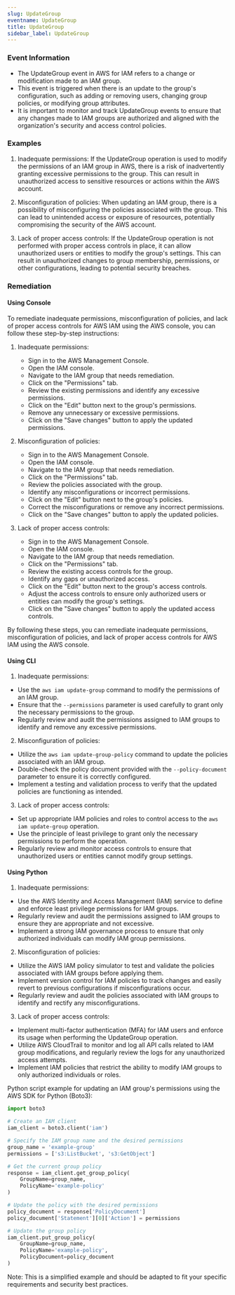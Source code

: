 ```yaml
--- 
slug: UpdateGroup
eventname: UpdateGroup
title: UpdateGroup
sidebar_label: UpdateGroup
---
```

                       
### Event Information

- The UpdateGroup event in AWS for IAM refers to a change or modification made to an IAM group.
- This event is triggered when there is an update to the group's configuration, such as adding or removing users, changing group policies, or modifying group attributes.
- It is important to monitor and track UpdateGroup events to ensure that any changes made to IAM groups are authorized and aligned with the organization's security and access control policies.


### Examples

1. Inadequate permissions: If the UpdateGroup operation is used to modify the permissions of an IAM group in AWS, there is a risk of inadvertently granting excessive permissions to the group. This can result in unauthorized access to sensitive resources or actions within the AWS account.

2. Misconfiguration of policies: When updating an IAM group, there is a possibility of misconfiguring the policies associated with the group. This can lead to unintended access or exposure of resources, potentially compromising the security of the AWS account.

3. Lack of proper access controls: If the UpdateGroup operation is not performed with proper access controls in place, it can allow unauthorized users or entities to modify the group's settings. This can result in unauthorized changes to group membership, permissions, or other configurations, leading to potential security breaches.

### Remediation

#### Using Console

To remediate inadequate permissions, misconfiguration of policies, and lack of proper access controls for AWS IAM using the AWS console, you can follow these step-by-step instructions:

1. Inadequate permissions:
   - Sign in to the AWS Management Console.
   - Open the IAM console.
   - Navigate to the IAM group that needs remediation.
   - Click on the "Permissions" tab.
   - Review the existing permissions and identify any excessive permissions.
   - Click on the "Edit" button next to the group's permissions.
   - Remove any unnecessary or excessive permissions.
   - Click on the "Save changes" button to apply the updated permissions.

2. Misconfiguration of policies:
   - Sign in to the AWS Management Console.
   - Open the IAM console.
   - Navigate to the IAM group that needs remediation.
   - Click on the "Permissions" tab.
   - Review the policies associated with the group.
   - Identify any misconfigurations or incorrect permissions.
   - Click on the "Edit" button next to the group's policies.
   - Correct the misconfigurations or remove any incorrect permissions.
   - Click on the "Save changes" button to apply the updated policies.

3. Lack of proper access controls:
   - Sign in to the AWS Management Console.
   - Open the IAM console.
   - Navigate to the IAM group that needs remediation.
   - Click on the "Permissions" tab.
   - Review the existing access controls for the group.
   - Identify any gaps or unauthorized access.
   - Click on the "Edit" button next to the group's access controls.
   - Adjust the access controls to ensure only authorized users or entities can modify the group's settings.
   - Click on the "Save changes" button to apply the updated access controls.

By following these steps, you can remediate inadequate permissions, misconfiguration of policies, and lack of proper access controls for AWS IAM using the AWS console.

#### Using CLI

1. Inadequate permissions:
- Use the `aws iam update-group` command to modify the permissions of an IAM group.
- Ensure that the `--permissions` parameter is used carefully to grant only the necessary permissions to the group.
- Regularly review and audit the permissions assigned to IAM groups to identify and remove any excessive permissions.

2. Misconfiguration of policies:
- Utilize the `aws iam update-group-policy` command to update the policies associated with an IAM group.
- Double-check the policy document provided with the `--policy-document` parameter to ensure it is correctly configured.
- Implement a testing and validation process to verify that the updated policies are functioning as intended.

3. Lack of proper access controls:
- Set up appropriate IAM policies and roles to control access to the `aws iam update-group` operation.
- Use the principle of least privilege to grant only the necessary permissions to perform the operation.
- Regularly review and monitor access controls to ensure that unauthorized users or entities cannot modify group settings.

#### Using Python

1. Inadequate permissions:
- Use the AWS Identity and Access Management (IAM) service to define and enforce least privilege permissions for IAM groups.
- Regularly review and audit the permissions assigned to IAM groups to ensure they are appropriate and not excessive.
- Implement a strong IAM governance process to ensure that only authorized individuals can modify IAM group permissions.

2. Misconfiguration of policies:
- Utilize the AWS IAM policy simulator to test and validate the policies associated with IAM groups before applying them.
- Implement version control for IAM policies to track changes and easily revert to previous configurations if misconfigurations occur.
- Regularly review and audit the policies associated with IAM groups to identify and rectify any misconfigurations.

3. Lack of proper access controls:
- Implement multi-factor authentication (MFA) for IAM users and enforce its usage when performing the UpdateGroup operation.
- Utilize AWS CloudTrail to monitor and log all API calls related to IAM group modifications, and regularly review the logs for any unauthorized access attempts.
- Implement IAM policies that restrict the ability to modify IAM groups to only authorized individuals or roles.

Python script example for updating an IAM group's permissions using the AWS SDK for Python (Boto3):

```python
import boto3

# Create an IAM client
iam_client = boto3.client('iam')

# Specify the IAM group name and the desired permissions
group_name = 'example-group'
permissions = ['s3:ListBucket', 's3:GetObject']

# Get the current group policy
response = iam_client.get_group_policy(
    GroupName=group_name,
    PolicyName='example-policy'
)

# Update the policy with the desired permissions
policy_document = response['PolicyDocument']
policy_document['Statement'][0]['Action'] = permissions

# Update the group policy
iam_client.put_group_policy(
    GroupName=group_name,
    PolicyName='example-policy',
    PolicyDocument=policy_document
)
```

Note: This is a simplified example and should be adapted to fit your specific requirements and security best practices.


 
